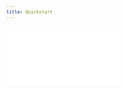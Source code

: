 ```yaml
---
title: Quickstart
---
```


<div
  style={{
    position: "relative",
    paddingBottom: "calc(48.096632503660324% + 41px)",
    height: 0,
  }}
>
  <iframe
    src={`https://demo.arcade.software/${arcadeId}?embed`}
    frameborder="0"
    loading="lazy"
    allowFullScreen
    style={{
      position: "absolute",
      top: 0,
      left: 0,
      width: "100%",
      height: "100%",
    }}
  />
</div>


## Checklist

Here are some important steps for you to set up your account and get started.

- **Log in** - Log in to the Console with your credentials.

<Note>If you don't have an account and would like to get access, request for it [here](https://tally.so/r/mKpkWV).</Note>

- **Update your webhook** - Update your live webhook URL so you can receive and process event updates in real time.
- **Copy your widget link** - Copy your link from the Console and share it with users to connect dummy accounts in sandbox mode and real accounts in development mode.
- **Access your API Keys** - You will need your keys to make requests to fetch data on the accounts that you have connected in any environment.
- **Make your first request** - Make your first request in the sandbox mode to fetch test data and then move to the development environment to fetch real data and complete your integration.
- **Request to go live** - When you are done integrating and testing, head to the [Environments](https://console.zingfi.co/environments) tab and request to go live.
